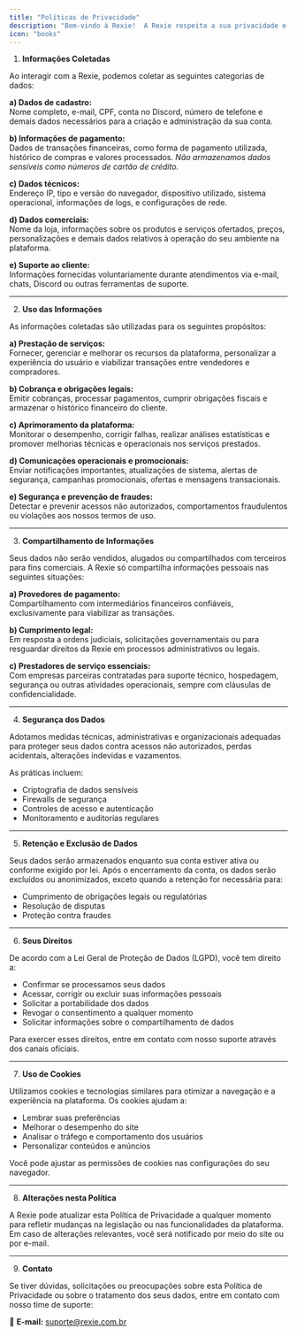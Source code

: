 ```yaml
---
title: "Políticas de Privacidade"
description: "Bem-vindo à Rexie!  A Rexie respeita a sua privacidade e está comprometida com a proteção dos dados pessoais de seus usuários. Esta Política de Privacidade explica como suas informações são coletadas, utilizadas, armazenadas e protegidas durante o uso da nossa plataforma."
icon: "books"
---
```


1. **Informações Coletadas**

Ao interagir com a Rexie, podemos coletar as seguintes categorias de dados:

**a) Dados de cadastro:**\
Nome completo, e-mail, CPF, conta no Discord, número de telefone e demais dados necessários para a criação e administração da sua conta.

**b) Informações de pagamento:**\
Dados de transações financeiras, como forma de pagamento utilizada, histórico de compras e valores processados. _Não armazenamos dados sensíveis como números de cartão de crédito._

**c) Dados técnicos:**\
Endereço IP, tipo e versão do navegador, dispositivo utilizado, sistema operacional, informações de logs, e configurações de rede.

**d) Dados comerciais:**\
Nome da loja, informações sobre os produtos e serviços ofertados, preços, personalizações e demais dados relativos à operação do seu ambiente na plataforma.

**e) Suporte ao cliente:**\
Informações fornecidas voluntariamente durante atendimentos via e-mail, chats, Discord ou outras ferramentas de suporte.

---

2. **Uso das Informações**

As informações coletadas são utilizadas para os seguintes propósitos:

**a) Prestação de serviços:**\
Fornecer, gerenciar e melhorar os recursos da plataforma, personalizar a experiência do usuário e viabilizar transações entre vendedores e compradores.

**b) Cobrança e obrigações legais:**\
Emitir cobranças, processar pagamentos, cumprir obrigações fiscais e armazenar o histórico financeiro do cliente.

**c) Aprimoramento da plataforma:**\
Monitorar o desempenho, corrigir falhas, realizar análises estatísticas e promover melhorias técnicas e operacionais nos serviços prestados.

**d) Comunicações operacionais e promocionais:**\
Enviar notificações importantes, atualizações de sistema, alertas de segurança, campanhas promocionais, ofertas e mensagens transacionais.

**e) Segurança e prevenção de fraudes:**\
Detectar e prevenir acessos não autorizados, comportamentos fraudulentos ou violações aos nossos termos de uso.

---

3. **Compartilhamento de Informações**

Seus dados não serão vendidos, alugados ou compartilhados com terceiros para fins comerciais. A Rexie só compartilha informações pessoais nas seguintes situações:

**a) Provedores de pagamento:**\
Compartilhamento com intermediários financeiros confiáveis, exclusivamente para viabilizar as transações.

**b) Cumprimento legal:**\
Em resposta a ordens judiciais, solicitações governamentais ou para resguardar direitos da Rexie em processos administrativos ou legais.

**c) Prestadores de serviço essenciais:**\
Com empresas parceiras contratadas para suporte técnico, hospedagem, segurança ou outras atividades operacionais, sempre com cláusulas de confidencialidade.

---

4. **Segurança dos Dados**

Adotamos medidas técnicas, administrativas e organizacionais adequadas para proteger seus dados contra acessos não autorizados, perdas acidentais, alterações indevidas e vazamentos.

As práticas incluem:

- Criptografia de dados sensíveis
- Firewalls de segurança
- Controles de acesso e autenticação
- Monitoramento e auditorias regulares

---

5. **Retenção e Exclusão de Dados**

Seus dados serão armazenados enquanto sua conta estiver ativa ou conforme exigido por lei. Após o encerramento da conta, os dados serão excluídos ou anonimizados, exceto quando a retenção for necessária para:

- Cumprimento de obrigações legais ou regulatórias
- Resolução de disputas
- Proteção contra fraudes

---

6. **Seus Direitos**

De acordo com a Lei Geral de Proteção de Dados (LGPD), você tem direito a:

- Confirmar se processamos seus dados
- Acessar, corrigir ou excluir suas informações pessoais
- Solicitar a portabilidade dos dados
- Revogar o consentimento a qualquer momento
- Solicitar informações sobre o compartilhamento de dados

Para exercer esses direitos, entre em contato com nosso suporte através dos canais oficiais.

---

7. **Uso de Cookies**

Utilizamos cookies e tecnologias similares para otimizar a navegação e a experiência na plataforma. Os cookies ajudam a:

- Lembrar suas preferências
- Melhorar o desempenho do site
- Analisar o tráfego e comportamento dos usuários
- Personalizar conteúdos e anúncios

Você pode ajustar as permissões de cookies nas configurações do seu navegador.

---

8. **Alterações nesta Política**

A Rexie pode atualizar esta Política de Privacidade a qualquer momento para refletir mudanças na legislação ou nas funcionalidades da plataforma. Em caso de alterações relevantes, você será notificado por meio do site ou por e-mail.

---

9. **Contato**

Se tiver dúvidas, solicitações ou preocupações sobre esta Política de Privacidade ou sobre o tratamento dos seus dados, entre em contato com nosso time de suporte:

📧 **E-mail:** [suporte@rexie.com.br](mailto:suporte@rexie.com.br)